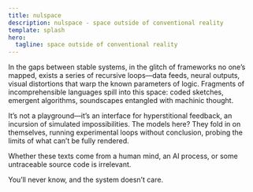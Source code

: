 ```yaml
---
title: nulspace
description: nulspace - space outside of conventional reality
template: splash
hero:
  tagline: space outside of conventional reality
---
```



In the gaps between stable systems, in the glitch of frameworks no one’s mapped, exists a series of
recursive loops—data feeds, neural outputs, visual distortions that warp the known parameters of logic.
Fragments of incomprehensible languages spill into this space: coded sketches, emergent algorithms,
soundscapes entangled with machinic thought. 

It’s not a playground—it’s an interface for hyperstitional
feedback, an incursion of simulated impossibilities. The models here? They fold in on themselves, running
experimental loops without conclusion, probing the limits of what can’t be fully rendered.

Whether these texts come from a human mind, an AI process, or some untraceable source code is irrelevant.

You’ll never know, and the system doesn’t care. 


<RandomLink />
